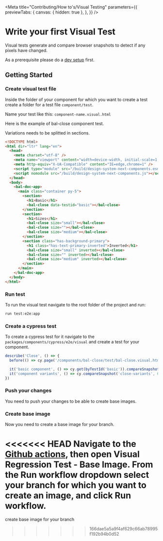 
<Meta
  title="Contributing/How to's/Visual Testing"
  parameters={{
    previewTabs: {
      canvas: { hidden: true },
    },
  }}
/>

# Write your first Visual Test

Visual tests generate and compare browser snapshots to detect if any pixels have changed.

As a prerequisite please do a [dev setup](?path=/docs/contributing-dev-setup--page) first.

## Getting Started

### Create visual test file

Inside the folder of your component for which you want to create a test create a folder for a test file `component/test`.

Name your test like this: `component-name.visual.html`

Here is the example of bal-close component test.

Variations needs to be splitted in sections.

```html
<!DOCTYPE html>
<html dir="ltr" lang="en">
  <head>
    <meta charset="utf-8" />
    <meta name="viewport" content="width=device-width, initial-scale=1.0, minimum-scale=1.0, maximum-scale=5.0" />
    <meta http-equiv="X-UA-Compatible" content="IE=edge,chrome=1" />
    <script type="module" src="/build/design-system-next-components.esm.js"></script>
    <script nomodule src="/build/design-system-next-components.js"></script>
  </head>
  <body>
    <bal-doc-app>
      <main class="container py-5">
        <section>
          <h1>Basic</h1>
          <bal-close data-testid="basic"></bal-close>
        </section>
        <section>
          <h1>Sizes</h1>
          <bal-close size="small"></bal-close>
          <bal-close size=""></bal-close>
          <bal-close size="medium"></bal-close>
        </section>
        <section class="has-background-primary">
          <h1 class="has-text-primary-inverted">Inverted</h1>
          <bal-close size="small" inverted></bal-close>
          <bal-close size="" inverted></bal-close>
          <bal-close size="medium" inverted></bal-close>
        </section>
      </main>
    </bal-doc-app>
  </body>
</html>
```

### Run test

To run the visual test navigate to the root folder of the project and run:

```bash
run test:e2e:app
```

### Create a cypress test

To create a cypress test for it navigate to the `packages/components/cypress/e2e/visual` and create a test for your component.

```typescript
describe('Close', () => {
  before(() => cy.page('/components/bal-close/test/bal-close.visual.html'))

  it('basic component', () => cy.get(byTestId('basic')).compareSnapshot('close-basic', 0.0))
  it('component variants', () => cy.compareSnapshot('close-variants', 0.0))
})
```

### Push your changes

You need to push your changes to be able to create base images.

### Create base image

Now you need to create a base image for your branch.

<<<<<<< HEAD
Navigate to the [Github actions](https://github.com/baloise-incubator/design-system/actions), then open Visual Regression Test - Base Image. From the Run workflow dropdown select your branch for which you want to create an image, and click Run workflow.
=======
create base image for your branch

<bal-doc-github link="/stories/contributing/how-to's/03-visual-testing.stories.mdx"></bal-doc-github>

> > > > > > > 166dae5a5a9f4af629c66ab78995f192b94b0d52
